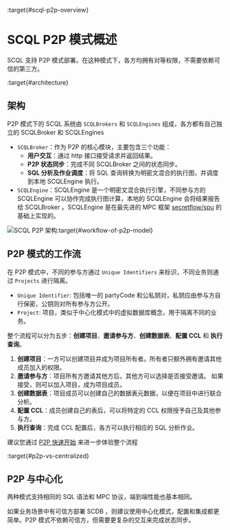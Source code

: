 :target{#scql-p2p-overview}

# SCQL P2P 模式概述

SCQL 支持 P2P 模式部署。在这种模式下，各方均拥有对等权限，不需要依赖可信的第三方。

:target{#architecture}

## 架构

P2P 模式下的 SCQL 系统由 `SCQLBrokers` 和 `SCQLEngines` 组成，各方都有自己独立的 SCQLBroker 和 SCQLEngines

- `SCQLBroker`：作为 P2P 的核心模块，主要包含三个功能：
  - <strong>用户交互</strong>：通过 http 接口接受请求并返回结果。
  - <strong>P2P 状态同步</strong>：完成不同 SCQLBroker 之间的状态同步。
  - <strong>SQL 分析及作业调度</strong>：将 SQL 查询转换为明密文混合的执行图，并调度到本地 SCQLEngine 执行。
- `SCQLEngine`：SCQLEngine 是一个明密文混合执行引擎，不同参与方的 SCQLEngine 可以协作完成执行图计算，本地的 SCQLEngine 会将结果报告给 SCQLBroker 。SCQLEngine 是在最先进的 MPC 框架 [secretflow/spu](https://github.com/secretflow/spu) 的基础上实现的。

![SCQL P2P 架构](../../_assets/scql_p2p_architecture.png):target{#workflow-of-p2p-model}

## P2P 模式的工作流

在 P2P 模式中，不同的参与方通过 `Unique Identifiers` 来标识，不同业务则通过 `Projects` 进行隔离。

- `Unique Identifier`: 包括唯一的 partyCode 和公私钥对，私钥应由参与方自行保密，公钥则对所有参与方公开。
- `Project`: 项目，类似于中心化模式中的虚拟数据库概念，用于隔离不同的业务。

整个流程可以分为五步：<strong>创建项目</strong>、<strong>邀请参与方</strong>、<strong>创建数据表</strong>、<strong>配置 CCL</strong> 和 <strong>执行查询</strong>。

1. <strong>创建项目</strong>：一方可以创建项目并成为项目所有者。所有者只额外拥有邀请其他成员加入的权限。
2. <strong>邀请参与方</strong>：项目所有方邀请其他方后，其他方可以选择是否接受邀请。 如果接受，则可以加入项目，成为项目成员。
3. <strong>创建数据表</strong>：项目成员可以创建自己的数据表元数据，以便在项目中进行联合分析。
4. <strong>配置 CCL</strong>：成员创建自己的表后，可以将特定的 CCL 权限授予自己及其他参与方。
5. <strong>执行查询</strong>：完成 CCL 配置后，各方可以执行相应的 SQL 分析作业。

建议您通过 [P2P 快速开始](../../intro/p2p-tutorial.mdx) 来进一步体验整个流程

:target{#p2p-vs-centralized}

## P2P 与中心化

两种模式支持相同的 SQL 语法和 MPC 协议，端到端性能也基本相同。

如果业务场景中有可信方部署 SCDB ，则建议使用中心化模式，配置和集成都更简单。P2P 模式不依赖可信方，但需要更复杂的交互来完成状态同步。
